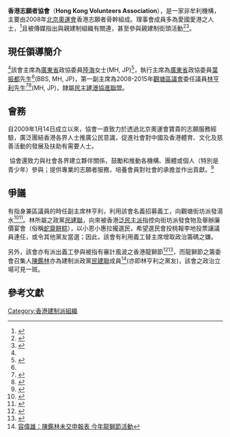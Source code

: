 {{Infobox organization
|name         = 香港志願者協會
|image        = 
|image_border = 
|caption      = 
|motto        = 
|formation    = 2009年1月14日
|extinction   = 
|type         = 香港志願者組織
|headquarters = [[香港島|香港島]][[柴灣|柴灣]][[柴灣道|柴灣道]]238號[[青年廣場|青年廣場]]9樓910-911室
|location     = 
|membership   = 
|language     = 
|leader_title = 主席<ref name="第四屆理事會名錄">{{cite news
 |title    = 第四屆理事會名錄（2015.10－2017.9）
 |url      = http://www.hkvolunteers.org.hk/index.php?thispage=subpages&cid=aboutus&id=structure&p=2015structure
 |language = zh}}{{dead link|date=2018年5月 |bot=InternetArchiveBot |fix-attempted=yes }}</ref><br />執行主席<ref name="第四屆理事會名錄" /><br />第一副主席<ref name="第四屆理事會名錄" />
|leader_name  = [[陸海|陸海]]<br>[[葉振都|葉振都]]<br>[[林亨利|林亨利]]
|key_people   = <ref name="第四屆理事會名錄" />榮譽顧問：<br>[[香港特別行政區政府|香港特別行政區政府]][[民政事務局局長|民政事務局局長]][[劉江華|劉江華]]先生<br>特邀顧問：<br>[[胡敏成|胡敏成]]先生<br>[[許偉成|許偉成]]先生<br>[[謝祥興|謝祥興]]先生
|num_staff    = 
|budget       = 
|website      = http://www.hkvolunteers.org.hk
}}
'''香港志願者協會'''（'''Hong Kong Volunteers Association'''），是一家非牟利機構，主要由2008年[[2008年夏季奥林匹克运动会|北京奧運會]]香港志願者骨幹組成。理事會成員多為愛國愛港之人士，<ref>{{cite news |title=本地多個建制組織　伙共青團推中港青年交流　增國家認同 |url=https://www.thestandnews.com/politics/%E6%9C%AC%E5%9C%B0%E5%A4%9A%E5%80%8B%E5%BB%BA%E5%88%B6%E7%B5%84%E7%B9%94-%E4%BC%99%E5%85%B1%E9%9D%92%E5%9C%98%E6%8E%A8%E4%B8%AD%E6%B8%AF%E9%9D%92%E5%B9%B4%E4%BA%A4%E6%B5%81-%E5%A2%9E%E5%9C%8B%E5%AE%B6%E8%AA%8D%E5%90%8C/ |language=zh |publisher=立場新聞 |date=2015年1月18日 |accessdate=2015年10月28日 |archive-date=2021年3月2日 |archive-url=https://web.archive.org/web/20210302113134/https://www.thestandnews.com/politics/%E6%9C%AC%E5%9C%B0%E5%A4%9A%E5%80%8B%E5%BB%BA%E5%88%B6%E7%B5%84%E7%B9%94-%E4%BC%99%E5%85%B1%E9%9D%92%E5%9C%98%E6%8E%A8%E4%B8%AD%E6%B8%AF%E9%9D%92%E5%B9%B4%E4%BA%A4%E6%B5%81-%E5%A2%9E%E5%9C%8B%E5%AE%B6%E8%AA%8D%E5%90%8C/ |dead-url=no }}</ref>且被傳媒指出與親建制組織有關連，甚至參與親建制街頭活動<ref name="蘋果">{{cite news|url=http://hk.apple.nextmedia.com/news/art/20131107/18497409|title=同鄉會睇貓紙撐政府|date=2013年11月7日|publisher=香港蘋果日報|language=zh|accessdate=2015年10月28日|archive-date=2013年12月9日|archive-url=https://web.archive.org/web/20131209213445/http://hk.apple.nextmedia.com/news/art/20131107/18497409|dead-url=no}}</ref><ref>{{cite news |title=百仁基金設街站收集反佔中簽名 |url=http://hk.on.cc/hk/bkn/cnt/news/20141101/bkn-20141101152704818-1101_00822_001.html |language=zh |publisher=東網 |date=2014年11月1日 |accessdate=2015年10月28日 |archive-date=2016年3月5日 |archive-url=https://web.archive.org/web/20160305010041/http://hk.on.cc/hk/bkn/cnt/news/20141101/bkn-20141101152704818-1101_00822_001.html |dead-url=no }}</ref>。

==現任領導簡介==
<ref name="第四屆理事會名錄" />該會主席為[[廣東省|廣東省]]政協委員[[陸海|陸海]]女士(MH, JP)<ref name="廣東省政協">{{cite news |title=政協廣東省第十一屆委員會委員名單 |url=http://epaper.southcn.com/nfdaily/html/2013-01/15/content_7159260.htm |language=zh-hans |publisher=南方網 |date=2013年1月15日 |accessdate=2015年11月1日 |archive-date=2016年3月4日 |archive-url=https://web.archive.org/web/20160304203727/http://epaper.southcn.com/nfdaily/html/2013-01/15/content_7159260.htm |dead-url=no }}</ref>，執行主席為[[廣東省|廣東省]]政協委員[[葉振都|葉振都]]先生<ref name="廣東省政協" />(BBS, MH, JP)，第一副主席為2008-2015年[[觀塘區議會|觀塘區議會]]委任議員[[林亨利|林亨利]]先生<ref>{{cite news |title=第三屆觀塘區議會議員(2008至2011年度) |url=http://www.districtcouncils.gov.hk/archive/kt_d/chinese/member_info.htm |language=zh |accessdate=2015-11-01 |archive-date=2016-03-04 |archive-url=https://web.archive.org/web/20160304100322/http://www.districtcouncils.gov.hk/archive/kt_d/chinese/member_info.htm |dead-url=no }}</ref><ref>{{cite news |title=資料 林亨利太平紳士, MH |url=http://www.districtcouncils.gov.hk/kt/tc_chi/members/dc_member_list_detail.php?member_id=154 |language=zh |accessdate=2015-11-01 |archive-date=2015-11-28 |archive-url=https://web.archive.org/web/20151128142648/http://www.districtcouncils.gov.hk/kt/tc_chi/members/dc_member_list_detail.php?member_id=154 |dead-url=no }}</ref>(MH, JP)，隸屬[[民主建港協進聯盟|民主建港協進聯盟]]。

==會務==
自2009年1月14日成立以來，協會一直致力於透過北京奧運會寶貴的志願服務經驗，廣泛團結香港各界人士推廣公民意識，促進社會對中國及香港體育、文化及慈善活動的發展及扶助有需要人士。

 協會還致力與社會各界建立夥伴關係，鼓勵和推動各機構、團體或個人（特別是青少年）參與；提供專業的志願者服務，培養會員對社會的承擔並作出貢獻。<ref>{{cite news|title=香港志願者協會簡介|url=http://www.hkvolunteers.org.hk/index.php?thispage=subnavigations&cid=aboutus&id=intro|language=zh}}{{dead link|date=2018年5月 |bot=InternetArchiveBot |fix-attempted=yes }}</ref>

==爭議==
有指身兼區議員的時任副主席林亨利，利用該會名義招募義工，向觀塘街坊派發湯水<ref>{{cite news
 |title    = 誠邀參與2014煤氣愛心湯送暖獻關懷活動
 |url      = http://www.hkvolunteers.org.hk/index.php?thispage=newsandeventsdetails&cid=2&sid=24&id=1&t=e
 |language = zh
}}{{dead link|date=2018年5月 |bot=InternetArchiveBot |fix-attempted=yes }}</ref><ref>{{cite news|title=煤氣愛心湯送暖獻關懷|url=http://www.hkvolunteers.org.hk/index.php?thispage=newsandeventsdetails&cid=2&sid=14&id=1&t=e|language=zh}}{{dead link|date=2018年5月 |bot=InternetArchiveBot |fix-attempted=yes }}</ref>。林所屬之政黨[[民主建港協進聯盟|民建聯]]，向來被香港[[泛民主派|泛民主派]]指控向街坊派發食物及舉辦廉價宴會（俗稱[[蛇齋餅粽|蛇齋餅粽]]），以小恩小惠拉攏選民，希望選民會投桃報李地投票讓議員連任，或令其他黨友當選；因此，該會有利用義工替主席增取政治籌碼之嫌。

另外，該會亦有派出義工參與被指有審計風波之香港龍獅節<ref>{{cite news |title=2014香港龍獅節義工服務 |url=http://www.hkvolunteers.org.hk/index.php?thispage=newsandeventsdetails&cid=2&sid=21&id=1&t=e |language=zh |deadurl=yes |archiveurl=https://web.archive.org/web/20131106065751/http://www.hkvolunteers.org.hk/index.php?thispage=newsandeventsdetails&cid=2&sid=21&id=1&t=e |archivedate=2013-11-06 |accessdate=2015-11-01 }}</ref><ref>{{cite news |title=2013香港龍獅節 |url=http://www.hkvolunteers.org.hk/index.php?thispage=newsandeventsdetails&cid=2&sid=11&id=1&t=e |language=zh }}{{dead link|date=2018年5月 |bot=InternetArchiveBot |fix-attempted=yes }}</ref>，而龍獅節之籌委會召集人[[陳鑑林|陳鑑林]]亦為建制派政黨[[民主建港協進聯盟|民建聯]]成員<ref>[http://news.hk.msn.com/local/%E5%AE%B9%E5%81%89%E9%9B%84%E9%99%B3%E9%91%91%E6%9E%97%E6%9C%AA%E4%BA%A4%E7%94%B3%E5%A0%B1%E8%A1%A8-%E4%BB%8A%E5%B9%B4%E9%BE%8D%E7%8D%85%E7%AF%80%E6%B4%BB%E5%8B%95 容偉雄：陳鑑林未交申報表 今年龍獅節活動]{{Dead link|date=2019年12月 |bot=InternetArchiveBot |fix-attempted=yes }}</ref>(亦即林亨利之黨友)，該會之政治立場可見一斑。

==參考文獻==
<references />

[[Category:香港建制派組織|Category:香港建制派組織]]